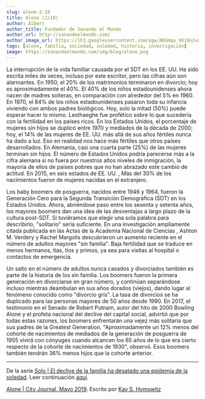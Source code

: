 ```yaml
---
slug: alone-2-10
title: Alone (2/10)
author: Albert
author_title: Fundador de Sanando el Mundo
author_url: http://sanandoelmundo.com/
author_image_url: https://lh3.googleusercontent.com/ogw/ADGmqu_V6iQnJvuIOUFQJ8ebZQW6vvBd8lk0fipmF92Z
tags: [alone, familia, sociedad, soledad, historia, investigación]
image: https://sanandoelmundo.com/img/blog/alone.png
---
```



<Redirect to="/articles/alone-el-declive-de-la-familia-la-epidemia-de-la-soledad" />

La interrupción de la vida familiar causada por el SDT en los EE. UU. Ha sido escrita miles de veces, incluso por este escritor, pero las cifras aún son alarmantes. En 1950, el 20%  de los matrimonios terminaron en divorcio; hoy es aproximadamente el 40%. El 40% de los niños estadounidenses ahora nacen de madres solteras, en comparación con alrededor del 5% en 1960. En 1970, el 84% de los niños estadounidenses pasaron toda su infancia viviendo con ambos padres biológicos. Hoy, solo la mitad (50%) puede esperar hacer lo mismo.
Lesthaeghe fue profético sobre lo que sucedería con la fertilidad en los países ricos. En los Estados Unidos, el porcentaje de mujeres sin hijos se duplicó entre 1970 y mediados de la década de 2000; hoy, el 14%  de las mujeres de EE. UU. más allá de sus años fértiles nunca ha dado a luz. Eso en realidad nos hace más fértiles que otros países desarrollados. En Alemania, casi una cuarta parte (25%) de las mujeres terminan sin hijos. El número de Estados Unidos podría parecerse más a la cifra alemana si no fuera por nuestros altos niveles de inmigración, la mayoría de ellos de países pobres que no han abrazado este cambio de actitud. En 2015, en seis estados de EE. UU. , Más del 30% de los nacimientos fueron de mujeres nacidas en el extranjero.

Los baby boomers de posguerra, nacidos entre 1946 y 1964, fueron la Generación Cero para la Segunda Transición Demográfica (SDT) en los Estados Unidos. Ahora, abriéndose paso entre los sesenta y setenta años, los mayores boomers dan una idea de las desventajas a largo plazo de la cultura post-SDT. Si tuviéramos que elegir una sola palabra para describirlo, "solitario" sería suficiente. En una investigación ampliamente citada publicada en las Actas de la Academia Nacional de Ciencias , Ashton M. Verdery y Rachel Margolis descubrieron un aumento reciente en el número de adultos mayores "sin familia". Baja fertilidad que se traduce en menos hermanos, tías, tíos y primos, ya sea para visitas al hospital o contactos de emergencia.

Un salto en el número de adultos nunca casados y divorciados también es parte de la historia de los sin familia. Los boomers fueron la primera generación en divorciarse en gran número, y continúan separándose incluso mientras deambulan en sus años dorados (viejos), dando lugar al fenómeno conocido como "divorcio gris". La tasa de divorcios se ha duplicado para las personas mayores de 50 años desde 1990. En 2017, el testimonio en el Senado de Robert Putnam, autor del hito de 2000 Bowling Alone y el profeta nacional del declive del capital social, advirtió que por todas estas razones, los boomers enfrentarán una vejez más solitaria que sus padres de la Greatest Generation. "Aproximadamente un 12% menos del cohorte de nacimientos de mediados de la generación de posguerra de 1955 vivirá con cónyuges cuando alcancen los 65 años de lo que era cierto respecto de la cohorte de nacimientos de 1930", observó. Esos boomers también tendrán 36%  menos hijos que la cohorte anterior.

--------
De la serie [Solo | El declive de la familia ha desatado una epidemia de la soledad](/blog/alone/). Leer continuación [aquí](/blog/alone-3-10).

<div className="alert alert--secondary" role="info">
  <a href="https://www.city-journal.org/decline-of-family-loneliness-epidemic">Alone | City Journal, Mayo 2019</a>. Escrito por <a href="https://www.city-journal.org/contributor/kay-s-hymowitz_90">Kay S. Hymowitz</a>
</div>